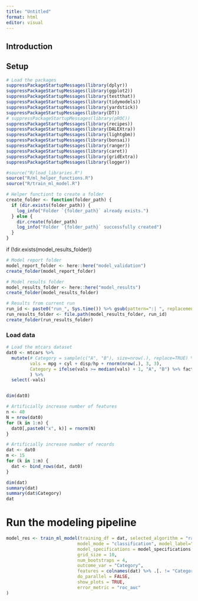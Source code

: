 ```yaml
---
title: "Untitled"
format: html
editor: visual
---
```


## Introduction

## Setup

```r
# Load the packages
suppressPackageStartupMessages(library(dplyr))
suppressPackageStartupMessages(library(ggplot2))
suppressPackageStartupMessages(library(testthat))
suppressPackageStartupMessages(library(tidymodels))
suppressPackageStartupMessages(library(yardstick))
suppressPackageStartupMessages(library(DT))
# suppressPackageStartupMessages(library(pROC))
suppressPackageStartupMessages(library(recipes))
suppressPackageStartupMessages(library(DALEXtra))
suppressPackageStartupMessages(library(lightgbm))
suppressPackageStartupMessages(library(bonsai))
suppressPackageStartupMessages(library(ranger))
suppressPackageStartupMessages(library(caret))
suppressPackageStartupMessages(library(gridExtra))
suppressPackageStartupMessages(library(logger))

```

```r
#source("R/load_libraries.R")
source("R/ml_helper_functions.R")
source("R/train_ml_model.R")
```

```r
# Helper functiont to create a folder
create_folder <- function(folder_path) {
  if (dir.exists(folder_path)) {
    log_info("Folder `{folder_path}` already exists.")
  } else {
    dir.create(folder_path)
    log_info("Folder `{folder_path}` successfully created")
  }
}
```

if (!dir.exists(model_results_folder))

```r
# Model report folder
model_report_folder <- here::here("model_validation")
create_folder(model_report_folder)

# Model results folder
model_results_folder <- here::here("model_results")
create_folder(model_results_folder)

# Results from current run
run_id <- paste0("run_", Sys.time()) %>% gsub(pattern=":| ", replacement = ".", x = .)
run_results_folder <- file.path(model_results_folder, run_id)
create_folder(run_results_folder)

```

### Load data

```r
# Load the mtcars dataset
dat0 <- mtcars %>%
  mutate(# Category = sample(c("A", "B"), size=nrow(.), replace=TRUE) %>% factor
         vals = mpg + cyl + disp/hp + rnorm(nrow(.), 3, 3),
         Category = ifelse(vals >= median(vals) + 1, "A", "B") %>% factor
         ) %>%
  select(-vals)


dim(dat0)

# Artificially increase number of features
n <- 40
N = nrow(dat0)
for (k in 1:n) {
  dat0[,paste0("x", k)] = rnorm(N)
}

# Artificially increase number of records
dat <- dat0
m <- 15
for (k in 1:m) {
  dat <- bind_rows(dat, dat0)
}

dim(dat)
summary(dat)
summary(dat$Category)
dat

```

# Run the modeling pipeline

```r
model_res <- train_ml_model(training_df = dat, selected_algorithm = "random_forest", 
                           model_mode = "classification", model_label="demo",
                           model_specifications = model_specifications, num_folds = 3, 
                           grid_size = 10, 
                           num_bootstraps = 4,
                           outcome_var = "Category", 
                           features = colnames(dat) %>% .[. != "Category"], 
                           do_parallel = FALSE, 
                           show_plots = TRUE, 
                           error_metric = "roc_auc"
) 
```

```r

```
